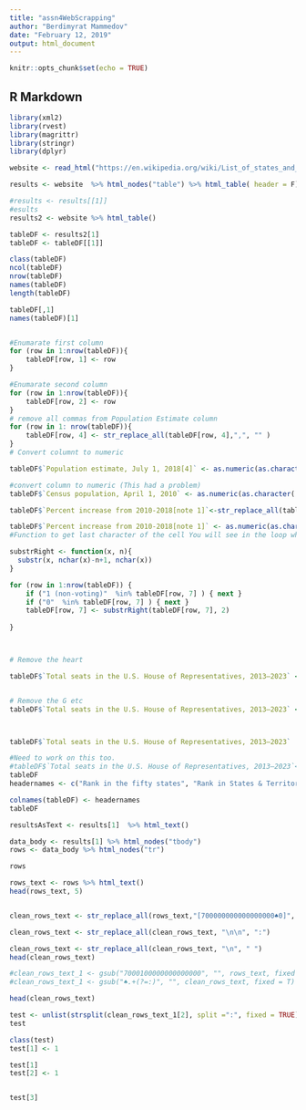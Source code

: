 ```yaml
---
title: "assn4WebScrapping"
author: "Berdimyrat Mammedov"
date: "February 12, 2019"
output: html_document
---
```


```r
knitr::opts_chunk$set(echo = TRUE)
```

## R Markdown
```r
library(xml2)
library(rvest)
library(magrittr)
library(stringr)
library(dplyr)

website <- read_html("https://en.wikipedia.org/wiki/List_of_states_and_territories_of_the_United_States_by_population")

results <- website  %>% html_nodes("table") %>% html_table( header = F)

#results <- results[[1]]
#esults
results2 <- website %>% html_table()

tableDF <- results2[1]
tableDF <- tableDF[[1]]

class(tableDF)
ncol(tableDF)
nrow(tableDF)
names(tableDF)
length(tableDF)

tableDF[,1]
names(tableDF)[1]


#Enumarate first column
for (row in 1:nrow(tableDF)){
    tableDF[row, 1] <- row
}

#Enumarate second column
for (row in 1:nrow(tableDF)){
    tableDF[row, 2] <- row
}
# remove all commas from Population Estimate column 
for (row in 1: nrow(tableDF)){
    tableDF[row, 4] <- str_replace_all(tableDF[row, 4],",", "" )
}
# Convert columnt to numeric

tableDF$`Population estimate, July 1, 2018[4]` <- as.numeric(as.character(tableDF$`Population estimate, July 1, 2018[4]`))

#convert column to numeric (This had a problem)
tableDF$`Census population, April 1, 2010` <- as.numeric(as.character( tableDF$`Census population, April 1, 2010` ))

tableDF$`Percent increase from 2010-2018[note 1]`<-str_replace_all(tableDF$`Percent increase from 2010-2018[note 1]`, "%", "")

tableDF$`Percent increase from 2010-2018[note 1]` <- as.numeric(as.character(tableDF$`Percent increase from 2010-2018[note 1]`))
#Function to get last character of the cell You will see in the loop why I need this. 

substrRight <- function(x, n){
  substr(x, nchar(x)-n+1, nchar(x))
}

for (row in 1:nrow(tableDF)) {
    if ("1 (non-voting)"  %in% tableDF[row, 7] ) { next }
    if ("0"  %in% tableDF[row, 7] ) { next }
    tableDF[row, 7] <- substrRight(tableDF[row, 7], 2)
    
}



# Remove the heart 

tableDF$`Total seats in the U.S. House of Representatives, 2013–2023` <- str_replace_all(tableDF$`Total seats in the U.S. House of Representatives, 2013–2023`, "♠", "")


# Remove the G etc
tableDF$`Total seats in the U.S. House of Representatives, 2013–2023` <- str_replace_all(tableDF$`Total seats in the U.S. House of Representatives, 2013–2023`, "[g)]", "(non-voting)", fixed= TRUE)



tableDF$`Total seats in the U.S. House of Representatives, 2013–2023`

#Need to work on this too.
#tableDF$`Total seats in the U.S. House of Representatives, 2013–2023`<- str_replace_all(tableDF$`Total seats in the U.S. House of Representatives, 2013–2023`, "[7000400000000000000<U+2660>]", "")
tableDF
headernames <- c("Rank in the fifty states", "Rank in States & Territories", "Name", "Population estimate - July 1, 2018", "Census Pop-tion, Apr 1, 2010", "Increase from 2010-18 (%)", "Total seats in U.S. House of Representatives, 2013-23", "Estimated popl-tion per electoral vote, 2018", "Estimated popl-tion per HOuse seat, 2018", "Census population per House seat, 2010", "Total of the U.S. popl-tion, 2018 (%)")

colnames(tableDF) <- headernames
tableDF

```









```r

resultsAsText <- results[1]  %>% html_text()

data_body <- results[1] %>% html_nodes("tbody")
rows <- data_body %>% html_nodes("tr")

rows

rows_text <- rows %>% html_text()
head(rows_text, 5)


clean_rows_text <- str_replace_all(rows_text,"[700000000000000000♠0]", "" )

clean_rows_text <- str_replace_all(clean_rows_text, "\n\n", ":")

clean_rows_text <- str_replace_all(clean_rows_text, "\n", " ")
head(clean_rows_text)

#clean_rows_text_1 <- gsub("7000100000000000000", "", rows_text, fixed = T)
#clean_rows_text_1 <- gsub("♠.+(?=:)", "", clean_rows_text, fixed = T)

head(clean_rows_text)

test <- unlist(strsplit(clean_rows_text_1[2], split =":", fixed = TRUE))
test

class(test)
test[1] <- 1

test[1]
test[2] <- 1


test[3]

```


















